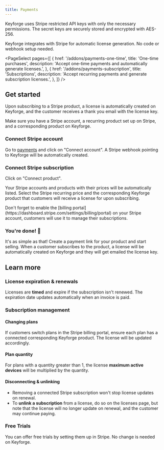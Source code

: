 ```yaml
---
title: Payments
---
```


<Callout>
  Keyforge uses Stripe restricted API keys with only the necessary permissions.
  The secret keys are securely stored and encrypted with AES-256.
</Callout>

Keyforge integrates with Stripe for automatic license generation. No code or webhook setup needed.

<PageSelect
  pages={[
    {
      href: '/addons/payments-one-time',
      title: 'One-time purchases',
      description:
        'Accept one-time payments and automatically generate licenses.',
    },
    {
      href: '/addons/payments-subscription',
      title: 'Subscriptions',
      description:
        'Accept recurring payments and generate subscription licenses.',
    },
  ]}
/>

## Get started

Upon subscribing to a Stripe product, a license is automatically created on Keyforge, and the customer receives a thank you email with the license key.

Make sure you have a Stripe account, a recurring product set up on Stripe, and a corresponding product on Keyforge.

<Steps>
<Step>

### Connect Stripe account

Go to [payments](https://keyforge.dev/dashboard/integrations/stripe) and click on "Connect account". A Stripe webhook pointing to Keyforge will be automatically created.

<ImageZoom
  src="https://static.keyforge.dev/docs-stripe-integration-connect-account.png"
  alt="Connect Stripe account"
  width={1920}
  height={1080}
  unoptimized
/>

</Step>

<Step>

### Connect Stripe subscription

Click on "Connect product".

Your Stripe accounts and products with their prices will be automatically listed. Select the Stripe recurring price and the corresponding Keyforge product that customers will receive a license for upon subscribing.

<Callout type="warn">
  Don't forget to enable the [billing
  portal](https://dashboard.stripe.com/settings/billing/portal) on your Stripe
  account, customers will use it to manage their subscriptions.
</Callout>

<ImageZoom
  src="https://static.keyforge.dev/docs-stripe-integration-connect-subscription.png"
  alt="Connect Stripe subscription"
  width={1920}
  height={1080}
  unoptimized
/>

</Step>

<Step>

### You're done! 🎉

It's as simple as that! Create a payment link for your product and start selling. When a customer subscribes to the product, a license will be automatically created on Keyforge and they will get emailed the license key.

</Step>

</Steps>

## Learn more

### License expiration & renewals

Licenses are **timed** and expire if the subscription isn't renewed. The expiration date updates automatically when an invoice is paid.

### Subscription management

#### Changing plans

If customers switch plans in the Stripe billing portal, ensure each plan has a connected corresponding Keyforge product. The license will be updated accordingly.

#### Plan quantity

For plans with a quantity greater than 1, the license **maximum active devices** will be multiplied by the quantity.

#### Disconnecting & unlinking

- Removing a connected Stripe subscription won't stop license updates on renewal.
- To **unlink a subscription** from a license, do so on the licenses page, but note that the license will no longer update on renewal, and the customer may continue paying.

### Free Trials

You can offer free trials by setting them up in Stripe. No change is needed on Keyforge.
